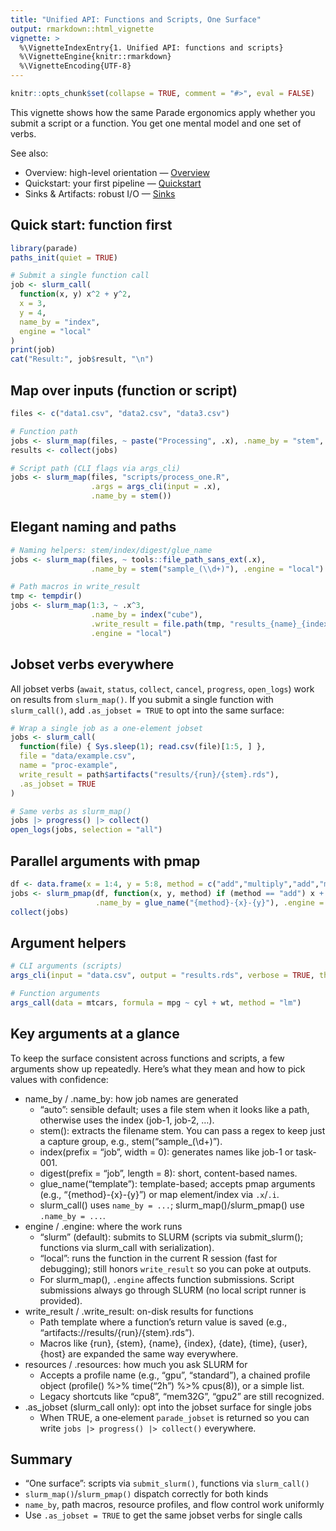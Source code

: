 ```yaml
---
title: "Unified API: Functions and Scripts, One Surface"
output: rmarkdown::html_vignette
vignette: >
  %\VignetteIndexEntry{1. Unified API: functions and scripts}
  %\VignetteEngine{knitr::rmarkdown}
  %\VignetteEncoding{UTF-8}
---
```


```r
knitr::opts_chunk$set(collapse = TRUE, comment = "#>", eval = FALSE)
```

This vignette shows how the same Parade ergonomics apply whether you submit a
script or a function. You get one mental model and one set of verbs.

See also:

- Overview: high-level orientation — [Overview](articles/parade-overview.html)
- Quickstart: your first pipeline — [Quickstart](articles/parade-quickstart.html)
- Sinks & Artifacts: robust I/O — [Sinks](articles/parade-sinks.html)

## Quick start: function first

```r
library(parade)
paths_init(quiet = TRUE)

# Submit a single function call
job <- slurm_call(
  function(x, y) x^2 + y^2,
  x = 3,
  y = 4,
  name_by = "index",
  engine = "local"
)
print(job)
cat("Result:", job$result, "\n")
```

## Map over inputs (function or script)

```r
files <- c("data1.csv", "data2.csv", "data3.csv")

# Function path
jobs <- slurm_map(files, ~ paste("Processing", .x), .name_by = "stem", .engine = "local")
results <- collect(jobs)

# Script path (CLI flags via args_cli)
jobs <- slurm_map(files, "scripts/process_one.R",
                  .args = args_cli(input = .x),
                  .name_by = stem())
```

## Elegant naming and paths

```r
# Naming helpers: stem/index/digest/glue_name
jobs <- slurm_map(files, ~ tools::file_path_sans_ext(.x),
                  .name_by = stem("sample_(\\d+)"), .engine = "local")

# Path macros in write_result
tmp <- tempdir()
jobs <- slurm_map(1:3, ~ .x^3,
                  .name_by = index("cube"),
                  .write_result = file.path(tmp, "results_{name}_{index}.rds"),
                  .engine = "local")
```

## Jobset verbs everywhere

All jobset verbs (`await`, `status`, `collect`, `cancel`, `progress`, `open_logs`) work on
results from `slurm_map()`. If you submit a single function with `slurm_call()`, add
`.as_jobset = TRUE` to opt into the same surface:

```r
# Wrap a single job as a one‑element jobset
jobs <- slurm_call(
  function(file) { Sys.sleep(1); read.csv(file)[1:5, ] },
  file = "data/example.csv",
  name = "proc-example",
  write_result = path$artifacts("results/{run}/{stem}.rds"),
  .as_jobset = TRUE
)

# Same verbs as slurm_map()
jobs |> progress() |> collect()
open_logs(jobs, selection = "all")
```

## Parallel arguments with pmap

```r
df <- data.frame(x = 1:4, y = 5:8, method = c("add","multiply","add","multiply"))
jobs <- slurm_pmap(df, function(x, y, method) if (method == "add") x + y else x * y,
                   .name_by = glue_name("{method}-{x}-{y}"), .engine = "local")
collect(jobs)
```

## Argument helpers

```r
# CLI arguments (scripts)
args_cli(input = "data.csv", output = "results.rds", verbose = TRUE, threads = 4)

# Function arguments
args_call(data = mtcars, formula = mpg ~ cyl + wt, method = "lm")
```

## Key arguments at a glance

To keep the surface consistent across functions and scripts, a few arguments show up repeatedly. Here’s what they mean and how to pick values with confidence:

- name_by / .name_by: how job names are generated
  - "auto": sensible default; uses a file stem when it looks like a path, otherwise uses the index (job-1, job-2, ...).
  - stem(): extracts the filename stem. You can pass a regex to keep just a capture group, e.g., stem("sample_(\\d+)").
  - index(prefix = "job", width = 0): generates names like job-1 or task-001.
  - digest(prefix = "job", length = 8): short, content-based names.
  - glue_name("template"): template-based; accepts pmap arguments (e.g., "{method}-{x}-{y}") or map element/index via `.x`/`.i`.
  - slurm_call() uses `name_by = ...`; slurm_map()/slurm_pmap() use `.name_by = ...`.

- engine / .engine: where the work runs
  - "slurm" (default): submits to SLURM (scripts via submit_slurm(); functions via slurm_call with serialization).
  - "local": runs the function in the current R session (fast for debugging); still honors `write_result` so you can poke at outputs.
  - For slurm_map(), `.engine` affects function submissions. Script submissions always go through SLURM (no local script runner is provided).

- write_result / .write_result: on-disk results for functions
  - Path template where a function’s return value is saved (e.g., "artifacts://results/{run}/{stem}.rds").
  - Macros like {run}, {stem}, {name}, {index}, {date}, {time}, {user}, {host} are expanded the same way everywhere.

- resources / .resources: how much you ask SLURM for
  - Accepts a profile name (e.g., "gpu", "standard"), a chained profile object (profile() %>% time("2h") %>% cpus(8)), or a simple list.
  - Legacy shortcuts like "cpu8", "mem32G", "gpu2" are still recognized.

- .as_jobset (slurm_call only): opt into the jobset surface for single jobs
  - When TRUE, a one‑element `parade_jobset` is returned so you can write `jobs |> progress() |> collect()` everywhere.

## Summary

- “One surface”: scripts via `submit_slurm()`, functions via `slurm_call()`
- `slurm_map()`/`slurm_pmap()` dispatch correctly for both kinds
- `name_by`, path macros, resource profiles, and flow control work uniformly
- Use `.as_jobset = TRUE` to get the same jobset verbs for single calls
